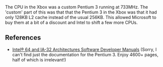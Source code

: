 The CPU in the Xbox was a custom Pentium 3 running at 733MHz. The 'custom' part of this was that that the Pentium 3 in the Xbox was that it had only 128KB L2 cache instead of the usual 256KB. This allowed Microsoft to buy them at a bit of a discount and Intel to shift a few more CPUs{{citation needed}}.

== References ==

* [https://software.intel.com/en-us/articles/intel-sdm Intel® 64 and IA-32 Architectures Software Developer Manuals] (Sorry, I can't find just the documentation for the Pentium 3. Enjoy 4600+ pages, half of which is irrelevant!)